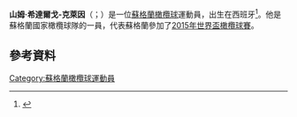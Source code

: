 '''山姆·希達爾戈-克萊因'''（{{lang-en|Sam Hidalgo-Clyne}}；{{bd|1993年8月4日}}）是一位[[蘇格蘭|蘇格蘭]][[橄欖球|橄欖球]]運動員，出生在西班牙<ref name="Scotsman 29May2012">{{cite news |url=http://www.scotsman.com/sport/rugby/latest/rugby-ex-forrester-kid-lands-development-deal-1-2324717 |title=Rugby: Ex-Forrester kid lands development deal |first=Bill |last=Lothian |work=[[The_Scotsman|The Scotsman]] |date=29 May 2012 |accessdate=30 April 2015 |archive-date=2015-09-24 |archive-url=https://web.archive.org/web/20150924155413/http://www.scotsman.com/sport/rugby/latest/rugby-ex-forrester-kid-lands-development-deal-1-2324717 |dead-url=no }}</ref>。他是蘇格蘭國家橄欖球隊的一員，代表蘇格蘭參加了[[2015年世界盃橄欖球賽|2015年世界盃橄欖球賽]]。
==參考資料==
{{Reflist}}
[[Category:蘇格蘭橄欖球運動員|Category:蘇格蘭橄欖球運動員]]